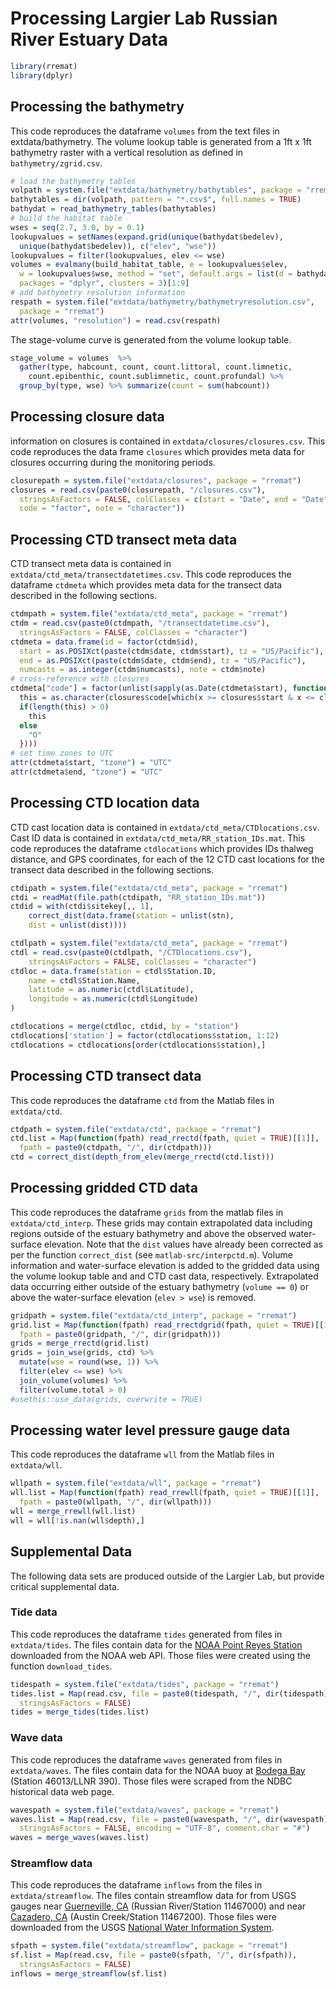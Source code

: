 # Processing Largier Lab Russian River Estuary Data

```{r include = FALSE}
library(rremat)
library(dplyr)
```

## Processing the bathymetry

This code reproduces the dataframe `volumes` from the text files in
extdata/bathymetry. The volume lookup table is generated from a 1ft x 1ft 
bathymetry raster with a vertical resolution as defined in 
`bathymetry/zgrid.csv`.

```{r process-lookup}
# load the bathymetry tables
volpath = system.file("extdata/bathymetry/bathytables", package = "rremat")
bathytables = dir(volpath, pattern = "*.csv$", full.names = TRUE)
bathydat = read_bathymetry_tables(bathytables)
# build the habitat table
wses = seq(2.7, 3.0, by = 0.1)
lookupvalues = setNames(expand.grid(unique(bathydat$bedelev), 
  unique(bathydat$bedelev)), c("elev", "wse"))
lookupvalues = filter(lookupvalues, elev <= wse)
volumes = evalmany(build_habitat_table, e = lookupvalues$elev, 
  w = lookupvalues$wse, method = "set", default.args = list(d = bathydat), 
  packages = "dplyr", clusters = 3)[1:9]
# add bathymetry resolution information
respath = system.file("extdata/bathymetry/bathymetryresolution.csv", 
  package = "rremat")
attr(volumes, "resolution") = read.csv(respath)
```

The stage-volume curve is generated from the volume lookup table.

```{r}
stage_volume = volumes  %>% 
  gather(type, habcount, count, count.littoral, count.limnetic, 
    count.epibenthic, count.sublimnetic, count.profundal) %>% 
  group_by(type, wse) %>% summarize(count = sum(habcount))
```

## Processing closure data

information on closures is contained in `extdata/closures/closures.csv`.
This code reproduces the data frame `closures` which provides meta data for
closures occurring during the monitoring periods.

```{r process-closures}
closurepath = system.file("extdata/closures", package = "rremat")
closures = read.csv(paste0(closurepath, "/closures.csv"), 
  stringsAsFactors = FALSE, colClasses = c(start = "Date", end = "Date", 
  code = "factor", note = "character"))
```

## Processing CTD transect meta data

CTD transect meta data is contained in `extdata/ctd_meta/transectdatetimes.csv`.
This code reproduces the dataframe `ctdmeta` which provides meta data for the 
transect data described in the following sections.

```{r process-ctdmeta}
ctdmpath = system.file("extdata/ctd_meta", package = "rremat")
ctdm = read.csv(paste0(ctdmpath, "/transectdatetime.csv"), 
  stringsAsFactors = FALSE, colClasses = "character")
ctdmeta = data.frame(id = factor(ctdm$id), 
  start = as.POSIXct(paste(ctdm$date, ctdm$start), tz = "US/Pacific"),
  end = as.POSIXct(paste(ctdm$date, ctdm$end), tz = "US/Pacific"), 
  numcasts = as.integer(ctdm$numcasts), note = ctdm$note)
# cross-reference with closures
ctdmeta["code"] = factor(unlist(sapply(as.Date(ctdmeta$start), function(x){ 
  this = as.character(closures$code[which(x >= closures$start & x <= closures$end)])
  if(length(this) > 0)
    this
  else
    "O"  
  })))
# set time zones to UTC
attr(ctdmeta$start, "tzone") = "UTC"
attr(ctdmeta$end, "tzone") = "UTC"
```

## Processing CTD location data

CTD cast location data is contained in `extdata/ctd_meta/CTDlocations.csv`.
Cast ID data is contained in `extdata/ctd_meta/RR_station_IDs.mat`.
This code reproduces the dataframe `ctdlocations` which provides 
IDs thalweg distance, and GPS coordinates,  for each of the 12 
CTD cast locations for the transect data described in the 
following sections. 


```{r}
ctdipath = system.file("extdata/ctd_meta", package = "rremat")
ctdi = readMat(file.path(ctdipath, "RR_station_IDs.mat"))
ctdid = with(ctdi$sitekey[,, 1],
	correct_dist(data.frame(station = unlist(stn),
	dist = unlist(dist))))

ctdlpath = system.file("extdata/ctd_meta", package = "rremat")
ctdl = read.csv(paste0(ctdlpath, "/CTDlocations.csv"),
	stringsAsFactors = FALSE, colClasses = "character")
ctdloc = data.frame(station = ctdl$Station.ID,
	name = ctdl$Station.Name,
	latitude = as.numeric(ctdl$Latitude),
	longitude = as.numeric(ctdl$Longitude)
)

ctdlocations = merge(ctdloc, ctdid, by = "station")
ctdlocations['station'] = factor(ctdlocations$station, 1:12)
ctdlocations = ctdlocations[order(ctdlocations$station),]
```

## Processing CTD transect data

This code reproduces the dataframe `ctd` from the Matlab files in 
`extdata/ctd`.

```{r process-ctd}
ctdpath = system.file("extdata/ctd", package = "rremat")
ctd.list = Map(function(fpath) read_rrectd(fpath, quiet = TRUE)[[1]], 
  fpath = paste0(ctdpath, "/", dir(ctdpath)))
ctd = correct_dist(depth_from_elev(merge_rrectd(ctd.list)))
```

## Processing gridded CTD data

This code reproduces the dataframe `grids` from the matlab files
in `extdata/ctd_interp`. These grids may contain extrapolated data including 
regions outside of the estuary bathymetry and above the observed water-surface 
elevation. Note that the `dist` values have already been corrected as per the 
function `correct_dist` (see `matlab-src/interpctd.m`). Volume information and 
water-surface elevation is added to the gridded data 
using the volume lookup table and and CTD cast data, respectively. Extrapolated
data occurring either outside of the estuary bathymetry (`volume == 0`) or 
above the water-surface elevation (`elev > wse`) is removed.


```{r process-grids}
gridpath = system.file("extdata/ctd_interp", package = "rremat")
grid.list = Map(function(fpath) read_rrectdgrid(fpath, quiet = TRUE)[[1]],
  fpath = paste0(gridpath, "/", dir(gridpath)))
grids = merge_rrectd(grid.list)
grids = join_wse(grids, ctd) %>%
  mutate(wse = round(wse, 1)) %>% 
  filter(elev <= wse) %>%
  join_volume(volumes) %>% 
  filter(volume.total > 0)
#usethis::use_data(grids, overwrite = TRUE)
```

## Processing water level pressure gauge data

This code reproduces the dataframe `wll` from the Matlab files in 
`extdata/wll`.

```{r process-wll}
wllpath = system.file("extdata/wll", package = "rremat")
wll.list = Map(function(fpath) read_rrewll(fpath, quiet = TRUE)[[1]], 
  fpath = paste0(wllpath, "/", dir(wllpath))) 
wll = merge_rrewll(wll.list)
wll = wll[!is.nan(wll$depth),]
```

## Supplemental Data

The following data sets are produced outside of the Largier Lab, 
but provide critical supplemental data.

### Tide data

This code reproduces the dataframe `tides` generated from files in 
`extdata/tides`. The files contain data for the 
[NOAA Point Reyes Station](http://tidesandcurrents.noaa.gov/stationhome.html?id=9415020) 
downloaded from the NOAA web API. Those files were created using the function 
`download_tides`.

```{r process-tides}
tidespath = system.file("extdata/tides", package = "rremat")
tides.list = Map(read.csv, file = paste0(tidespath, "/", dir(tidespath)),
  stringsAsFactors = FALSE)
tides = merge_tides(tides.list)
```

### Wave data

This code reproduces the dataframe `waves` generated from files in
`extdata/waves`. The files contain data for the NOAA buoy at
[Bodega Bay](http://www.ndbc.noaa.gov/station_history.php?station=46013)
(Station 46013/LLNR 390). Those files were scraped from the NDBC
historical data web page.

```{r process-waves}
wavespath = system.file("extdata/waves", package = "rremat")
waves.list = Map(read.csv, file = paste0(wavespath, "/", dir(wavespath)),
  stringsAsFactors = FALSE, encoding = "UTF-8", comment.char = "#")
waves = merge_waves(waves.list)
```

### Streamflow data

This code reproduces the dataframe `inflows` from the files in 
`extdata/streamflow`. The files contain streamflow data for from USGS gauges near 
[Guerneville, CA](http://waterdata.usgs.gov/nwis/inventory/?site_no=11467000&agency_cd=USGS)
(Russian River/Station 11467000) and near 
[Cazadero, CA](http://waterdata.usgs.gov/nwis/inventory/?site_no=11467200&agency_cd=USGS) 
(Austin Creek/Station 11467200). Those files were downloaded from the USGS 
[National Water Information System]([http://waterdata.usgs.gov/nwis/](http://waterdata.usgs.gov/nwis/)).

```{r process-streamflow}
sfpath = system.file("extdata/streamflow", package = "rremat")
sf.list = Map(read.csv, file = paste0(sfpath, "/", dir(sfpath)), 
  stringsAsFactors = FALSE)
inflows = merge_streamflow(sf.list)
```
